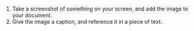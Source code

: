 1.  Take a screenshot of something on your screen, and add the image to your document.
2.  Give the image a caption, and reference it in a piece of text.
